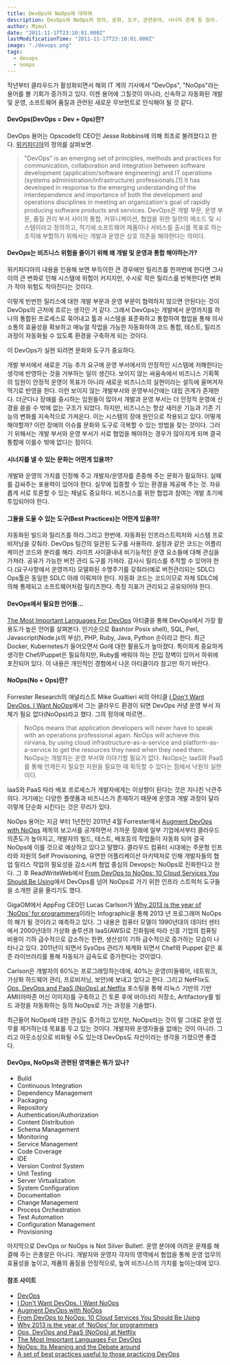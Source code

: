 ```yaml
---
title: DevOps와 NoOps에 대하여
description: DevOps와 NoOps의 정의, 문화, 도구, 관련분야, 시너지 관계 등 정리.
author: Mimul
date: "2011-11-17T23:10:01.000Z"
lastModificationTime: "2011-11-17T23:10:01.000Z"
image: "./devops.png"
tags:
  - devops
  - noops
---
```

작년부터 클라우드가 활성화되면서 해외 IT 계의 기사에서 "DevOps", "NoOps"라는 용어를 볼 기회가 증가하고 있다. 이젠 용어에 그칠것이 아니라, 신속하고 자동화된 개발 및 운영, 소프트웨어 품질과 관련된 새로운 무브먼트로 인식해야 될 것 같다.

#### DevOps(DevOps = Dev + Ops)란?

DevOps 용어는 Opscode의 CEO인 Jesse Robbins에 의해 최초로 불려졌다고 한다. [위키피디아](https://en.wikipedia.org/wiki/DevOps)의 정의를 살펴보면.

> "DevOps" is an emerging set of principles, methods and practices for communication, collaboration and integration between software development (application/software engineering) and IT operations (systems administration/infrastructure) professionals.[1] It has developed in response to the emerging understanding of the interdependence and importance of both the development and operations disciplines in meeting an organization's goal of rapidly producing software products and services.
DevOps은 개발 부문, 운영 부문, 품질 관리 부서 사이의 통합, 커뮤니케이션, 협업을 위한 일련의 메소드 및 시스템이라고 정의하고, 적기에 소프트웨어 제품이나 서비스를 출시를 목표로 하는 조직에 부합하기 위해서는 개발과 운영은 상호 의존을 해야한다는 의미다.

#### DevOps는 비즈니스 위험을 줄이기 위해 왜 개발 및 운영과 통합 해야하는가?

위키피디아의 내용을 인용해 보면 부득이한 큰 경우에만 릴리즈를 한꺼번에 한다면 그사이의 큰 변화로 인해 시스템에 위험이 커지지만, 수시로 작은 릴리스를 반복한다면 변화가 작아 위험도 작아진다는 것이다.

이렇게 빈번한 릴리스에 대한 개발 부문과 운영 부문이 협력하지 않으면 안된다는 것이 DevOps의 근저에 흐르는 생각인 거 같다.
그래서 DevOps는 개발에서 운영까지를 하나의 통합된 프로세스로 묶어내고 툴과 시스템을 표준화하고 통합하여 협업을 통해 의사소통의 효율성을 확보하고 매뉴얼 작업을 가능한 자동화하여 코드 통합, 테스트, 릴리즈 과정이 자동화될 수 있도록 환경을 구축하게 되는 것이다.

이 DevOps가 실현 되려면 문화와 도구가 중요하다.

개발 부서에서 새로운 기능 추가 요구에 운영 부서에서의 안정적인 시스템에 저해한다는 생각에 반영하는 것을 거부하는 일이 생긴다. 보이지 않는 싸움속에서 비즈니스 기획쪽의 임원이 안정적 운영이 목표가 아니라 새로운 비즈니스의 실현이라는 설득에 울며겨자먹기로 반영을 한다. 이런 보이지 않는 개발부서와 운영부서간에는 대립 관계가 존재한다. 더군다나 장애를 중시하는 임원들이 많아서 개발과 운영 부서는 더 안정적 운영에 신경을 쏟을 수 밖에 없는 구조가 되었다.
하지만, 비즈니스는 항상 새러운 기능과 기존 기능의 변화를 지속적으로 가져온다. 이는 시스템의 장애 원인으로 작용되고 있다.
어떻게 해야할까? 이런 장애의 이슈를 문화와 도구로 극복할 수 있는 방법을 찾는 것이다. 그러기 위해서는 개발 부서와 운영 부서가 서로 협업을 해야하는 경우가 많아지게 되며 결국 통합에 이를수 밖에 없다는 점이다.

#### 시너지를 낼 수 있는 문화는 어떤게 있을까?

개발와 운영의 가치를 인정해 주고 개발자/운영자를 존중해 주는 문화가 필요하다.
실패를 감싸주는 포용력이 있어야 한다.
실무에 집중할 수 있는 환경을 제공해 주는 것.
자유롭게 서로 토론할 수 있는 채널도 중요하다.
비즈니스를 위한 협업과 참여는 개발 초기에 투입되어야 한다.

#### 그들을 도울 수 있는 도구(Best Practices)는 어떤게 있을까?

자동화된 빌드와 릴리즈를 하라.그리고 한번에.
자동화된 인프라스트럭처와 시스템 프로비저닝을 갖춰라.
DevOps 팀간의 일관된 도구를 사용하라.
설정과 같은 코드는 어플리케이션 코드와 분리를 해라.
라이프 사이클내내 비기능적인 운영 요소들에 대해 관심을 가져라.
공유가 가능한 버전 관리 도구를 가져라.
감사시 릴리스를 추적할 수 있어야 한다.(요구사항에서 운영까지)
모델화된 수명주기를 갖춰라(예로 버전관리되는 SDLC)
Ops툴은 동일한 SDLC 아래 이뤄져야 한다.
자동화 코드는 코드이므로 자체 SDLC에 의해 통제되고 소프트웨어처럼 릴리즈한다.
측정 지표가 관리되고 공유되어야 한다.

#### DevOps에서 필요한 언어들...

[The Most Important Languages For DevOps](https://dzone.com/articles/most-important-languages) 아티클을 통해 DevOps에서 가장 활용도가 높은 언어를 살펴본다. 인기순으로 Bash(or Posix shell), SQL, Perl, Javascript(Node.js의 부상), PHP, Ruby, Java, Python 순이라고 한다. 최근 Docker, Kubernetes가 들어오면서 Go에 대한 활용도가 높아졌다. 특이하게 중요하게 생각한 Chef/Puppet은 필요하지만, Ruby를 배워야 하는 진입 장벽이 있어서 하위에 포진되어 있다. 이 내용은 개인적인 경험에서 나온 아티클이라 참고만 하기 바란다.

#### NoOps(No + Ops)란?
Forrester Research의 애널리스트 Mike Gualtieri 씨의 아티클 [I Don't Want DevOps. I Want NoOps](https://go.forrester.com/blogs/11-02-07-i_dont_want_devops_i_want_noops/)에서 그는 클라우드 환경이 되면 DevOps 커녕 운영 부서 자체가 필요 없다(NoOps)라고 했다. 그의 정의에 따르면..

> NoOps means that application developers will never have to speak with an operations professional again. NoOps will achieve this nirvana, by using cloud infrastructure-as-a-service and platform-as-a-service to get the resources they need when they need them.
NoOps는 개발자는 운영 부서와 이야기할 필요가 없다. NoOps는 IaaS와 PaaS를 통해 언제든지 필요한 자원을 필요한 때 획득할 수 있다는 점에서 낙원의 실현이다.

IaaS와 PaaS 따라 배포 프로세스가 개발자에게는 이상향이 된다는 것은 지나친 낙관주의다. 거기에는 다양한 플랫폼과 비즈니스가 존재하기 때문에 운영과 개발 과정이 달라 이렇게 단순화 시킨다는 것은 무리가 있다.

NoOps 용어는 지금 부터 1년전인 2011년 4월 Forrester에서 [Augment DevOps with NoOps](https://www.forrester.com/report/Augment+DevOps+With+NoOps/-/E-RES59203) 제목의 보고서를 공개하면서 가까운 장래에 일부 기업에서부터 클라우드 의존도가 높아지고, 개발자의 빌드, 테스트, 배포등의 작업들이 자동화 되어 결국 NoOps에 이를 것으로 예상하고 있다고 말했다. 클라우드 컴퓨터 시대에는 주문형 인프라와 자원의 Self Provisioning, 유연한 어플리케이션 아키텍처로 인해 개발자들의 협업 릴리스 작업의 필요성을 감소시켜 협업 중심의 Devops는 NoOps로 진화한다고 한다.
그 후 ReadWriteWeb에서 [From DevOps to NoOps: 10 Cloud Services You Should Be Using](https://readwrite.com/2011/11/14/from-devops-to-noops-10-cloud/)에서 DevOps를 넘어 NoOps로 가기 위한 인프라 스트럭처 도구들을 소개한 글을 올리기도 했다.

GigaOM에서 AppFog CEO인 Lucas Carlson가 [Why 2013 is the year of ‘NoOps’ for programmers](https://gigaom.com/2012/01/31/why-2013-is-the-year-of-noops-for-programmers-infographic/)이라는 Infographic을 통해 2013 년 프로그래머 NoOps의 해가 될 것이라고 예측하고 있다. 그 내용은 컴퓨터 모델이 1990년대의 데이터 센터에서 2000년대의 가상화 솔루션과 IaaS(AWS)로 진화됨에 따라 신흥 기업의 컴퓨팅 비용이 기하 급수적으로 감소하는 한편, 생산성이 기하 급수적으로 증가하는 모습이 나타나고 있다. 2011년이 되면서 SysOps 관리가 체계화 되면서 Chef와 Puppet 같은 표준 라이브러리를 통해 자동되가 급속도로 증가한다는 것이었다.

Carlson은 개발자의 60%는 프로그래밍하는데에, 40%는 운영(미들웨어, 네트워크, 가상화 하드웨어 관리, 프로비저닝, 보안)에 보내고 있다고 한다.
그리고 NetFlix도 [Ops, DevOps and PaaS (NoOps) at Netflix](http://perfcap.blogspot.com/2012/03/ops-devops-and-noops-at-netflix.html) 포스팅을 통해 리눅스 기반의 기반 AMI(아마존 머신 이미지)를 구축하고 긴 토론 후에 바이너리 저장소, Artifactory를 빌드 과정을 자동화하는 등의 NoOps로 가는 과정을 기술했다.

최근들어 NoOps에 대한 관심도 증가하고 있지만, NoOps라는 것이 말 그대로 운영 업무를 제거하는데 목표를 두고 있는 것이다. 개발자와 운영자들을 없애는 것이 아니라.
그리고 아웃소싱으로 비화될 수도 있는데 DevOps도 자산이라는 생각을 가졌으면 좋겠다.

#### DevOps, NoOps와 관련된 영역들은 뭐가 있나?

- Build
- Continuous Integration
- Dependency Management
- Packaging
- Repository
- Authentication/Authorization
- Content Distribution
- Schema Management
- Monitoring
- Service Management
- Code Coverage
- IDE
- Version Control System
- Unit Testing
- Server Virtualization
- System Configuration
- Documentation
- Change Management
- Process Orchestration
- Test Automation
- Configuration Management
- Provisioning

마지막으로 DevOps or NoOps is Not Silver Bullet!. 운영 분야에 어려운 문제를 해결해 주는 은총알은 아니다. 개발자와 운영자 각자의 영역에서 협업을 통해 운영 업무의 효율성을 높이고, 제품의 품질을 안정적으로, 높여 비즈니스의 가치를 높이는데에 있다.

#### 참조 사이트

- [DevOps](https://en.wikipedia.org/wiki/DevOps)
- [I Don't Want DevOps. I Want NoOps](https://go.forrester.com/blogs/11-02-07-i_dont_want_devops_i_want_noops/)
- [Augment DevOps with NoOps](https://www.forrester.com/report/Augment+DevOps+With+NoOps/-/E-RES59203)
- [From DevOps to NoOps: 10 Cloud Services You Should Be Using](https://readwrite.com/2011/11/14/from-devops-to-noops-10-cloud/)
- [Why 2013 is the year of ‘NoOps’ for programmers](https://gigaom.com/2012/01/31/why-2013-is-the-year-of-noops-for-programmers-infographic/)
- [Ops, DevOps and PaaS (NoOps) at Netflix](http://perfcap.blogspot.com/2012/03/ops-devops-and-noops-at-netflix.html)
- [The Most Important Languages For DevOps](https://dzone.com/articles/most-important-languages)
- [NoOps: Its Meaning and the Debate around ](https://www.infoq.com/news/2012/03/NoOps/)
- [A set of best practices useful to those practicing DevOps](https://code.google.com/archive/p/devops-toolchain/wikis/BestPractices.wiki)
